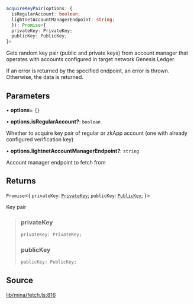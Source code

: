 ```ts
acquireKeyPair(options: {
  isRegularAccount: boolean;
  lightnetAccountManagerEndpoint: string;
  }): Promise<{
  privateKey: PrivateKey;
  publicKey: PublicKey;
}>
```

Gets random key pair (public and private keys) from account manager
that operates with accounts configured in target network Genesis Ledger.

If an error is returned by the specified endpoint, an error is thrown. Otherwise,
the data is returned.

## Parameters

• **options**= `{}`

• **options\.isRegularAccount?**: `boolean`

Whether to acquire key pair of regular or zkApp account (one with already configured verification key)

• **options\.lightnetAccountManagerEndpoint?**: `string`

Account manager endpoint to fetch from

## Returns

`Promise`\<\{
  `privateKey`: [`PrivateKey`](../../../classes/PrivateKey.mdx);
  `publicKey`: [`PublicKey`](../../../classes/PublicKey.mdx);
  }\>

Key pair

> ### privateKey
>
> ```ts
> privateKey: PrivateKey;
> ```
>
> ### publicKey
>
> ```ts
> publicKey: PublicKey;
> ```
>

## Source

[lib/mina/fetch.ts:816](https://github.com/o1-labs/o1js/blob/fd7bd4b02f4f7cc1057cd423261d70c22275763a/src/lib/mina/fetch.ts#L816)
